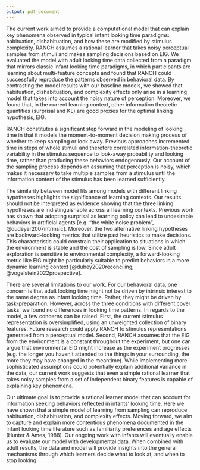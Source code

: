 ```yaml
---
output: pdf_document
---
```


The current work aimed to provide a computational model that can explain key phenomena observed in typical infant looking time paradigms: habituation, dishabituation, and how these are modified by stimulus complexity. RANCH assumes a rational learner that takes noisy perceptual samples from stimuli and makes sampling decisions based on EIG. We evaluated the model with adult looking time data collected from a paradigm that mirrors classic infant looking time paradigms, in which participants are learning about multi-feature concepts and found that RANCH could successfully reproduce the patterns observed in behavioral data. By contrasting the model results with our baseline models, we showed that habituation, dishabituation, and complexity effects only arise in a learning model that takes into account the noisy nature of perception. Moreover, we found that, in the current learning context, other information theoretic quantities (surprisal and KL) are good proxies for the optimal linking hypothesis, EIG.

RANCH constitutes a significant step forward in the modeling of looking time in that it models the moment-to-moment decision making process of whether to keep sampling or look away. Previous approaches incremented time in steps of whole stimuli and therefore correlated information-theoretic variability in the stimulus sequence to look-away probability and looking time, rather than producing these behaviors endogenously. Our account of the sampling process depends on assuming that perception is noisy, which makes it necessary to take multiple samples from a stimulus until the information content of the stimulus has been learned sufficiently. 

The similarity between model fits among models with different linking hypotheses highlights the significance of learning contexts. Our results should not be interpreted as evidence showing that the three linking hypotheses are indistinguishable across all learning contexts. Previous work has shown that adopting surprisal as learning policy can lead to undesirable behaviors in artificial agents [e.g. “the white noise problem”, @oudeyer2007intrinsic]. Moreover, the two alternative linking hypotheses are backward-looking metrics that utilize past heuristics to make decisions. This characteristic could constrain their application to situations in which the environment is stable and the cost of sampling is low. Since adult exploration is sensitive to environmental complexity, a forward-looking metric like EIG might be particularly suitable to predict behaviors in a more dynamic learning context [@dubey2020reconciling; @vogelstein2022prospective].

There are several limitations to our work. For our behavioral data, one concern is that adult looking time might not be driven by intrinsic interest to the same degree as infant looking time. Rather, they might be driven by task-preparation. However, across the three conditions with different cover tasks, we found no differences in looking time patterns.  In regards to the model, a few concerns can be raised. First, the current stimulus representation is oversimplified, using an unweighted collection of binary features. Future research could apply RANCH to stimulus representations generated from a perceptual model. Second, RANCH assumes that the EIG from the environment is a constant throughout the experiment, but one can argue that environmental EIG might increase as the experiment progresses (e.g. the longer you haven’t attended to the things in your surrounding, the more they may have changed in the meantime). While implementing more sophisticated assumptions could potentially explain additional variance in the data, our current work suggests that even a simple rational learner that takes noisy samples from a set of independent binary features is capable of explaining key phenomena. 

Our ultimate goal is to provide a rational learner model that can account for information seeking behaviors reflected in infants’ looking time. Here we have shown that a simple model of learning from sampling can reproduce habituation, dishabituation, and complexity effects. Moving forward, we aim to capture and explain more contentious phenomena documented in the infant looking time literature such as familiarity preferences and age effects (Hunter & Ames, 1988). Our ongoing work with infants will eventually enable us to evaluate our model with developmental data. When combined with adult results, the data and model will provide insights into the general mechanisms through which learners decide what to look at, and when to stop looking.
